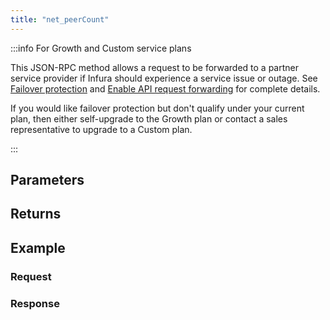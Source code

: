 ```yaml
---
title: "net_peerCount"
---
```




<Description />

:::info For Growth and Custom service plans

This JSON-RPC method allows a request to be forwarded to a partner service provider if Infura should
experience a service issue or outage. See [Failover protection](../../../concepts/failover-protection.md)
and [Enable API request forwarding](../../../how-to/enable-api-forwarding.md)
for complete details.

If you would like failover protection but don't qualify under your current plan, then either
self-upgrade to the Growth plan or contact a sales representative to upgrade to a Custom plan.

:::

## Parameters


<Params />

## Returns


<Returns />

## Example


<Example />

### Request


<Request />

### Response


<Response />
